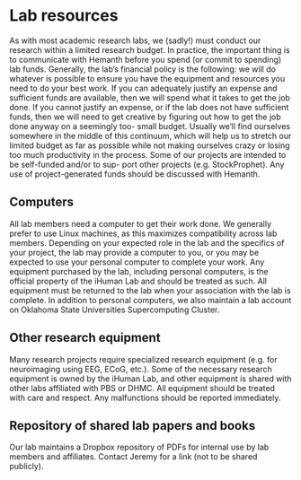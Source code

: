 # Lab resources {.unnumbered}

As with most academic research labs, we (sadly!) must conduct our research within a limited research budget. In practice, the important thing is to communicate with Hemanth before you spend (or commit to spending) lab funds.
Generally, the lab’s financial policy is the following: we will do whatever is possible to ensure you have the equipment and resources you need to do your best work. If you can adequately justify an expense and sufficient funds are available, then we will spend what it takes to get the job done. If you cannot justify an expense, or if the lab does not have sufficient funds, then we will need to get creative by figuring out how to get the job done anyway on a seemingly too- small budget. Usually we’ll find ourselves somewhere in the middle of this continuum, which will help us to stretch our limited budget as far as possible while not making ourselves crazy or losing too much productivity in the process.
Some of our projects are intended to be self-funded and/or to sup- port other projects (e.g. StockProphet). Any use of project-generated funds should be discussed with Hemanth.

## Computers
All lab members need a computer to get their work done. We generally prefer to use Linux machines, as this maximizes compatibility across lab members. Depending on your expected role in the lab and the specifics of your project, the lab may provide a computer to you, or you may be expected to use your personal computer to complete your work. Any equipment purchased by the lab, including personal computers, is the official property of the iHuman Lab and should be treated as such. All equipment must be returned to the lab when your association with the lab is complete. In addition to personal computers, we also maintain a lab account on Oklahoma State Universities Supercomputing Cluster.

## Other research equipment
Many research projects require specialized research equipment (e.g. for neuroimaging using EEG, ECoG, etc.). Some of the necessary research equipment is owned by the iHuman Lab, and other equipment is shared with other labs affiliated with PBS or DHMC. All equipment should be treated with care and respect. Any malfunctions should be reported immediately.

## Repository of shared lab papers and books
Our lab maintains a Dropbox repository of PDFs for internal use by lab members and affiliates. Contact Jeremy for a link (not to be shared publicly).